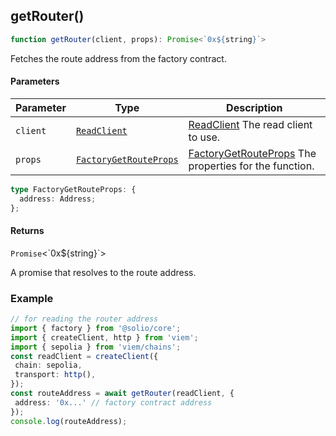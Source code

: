 <a id="getRouter"></a>

## getRouter()

```ts copy
function getRouter(client, props): Promise<`0x${string}`>
```

Fetches the route address from the factory contract.

#### Parameters

| Parameter | Type | Description |
| ------ | ------ | ------ |
| `client` | [`ReadClient`](../../types.mdx#ReadClient) | [ReadClient](../../types.mdx#ReadClient) The read client to use. |
| `props` | [`FactoryGetRouteProps`](get-router.mdx#FactoryGetRouteProps) | [FactoryGetRouteProps](get-router.mdx#FactoryGetRouteProps) The properties for the function. |

<a id="FactoryGetRouteProps"></a>

```ts copy
type FactoryGetRouteProps: {
  address: Address;
};
```

#### Returns

`Promise`&lt;\`0x$\{string\}\`&gt;

A promise that resolves to the route address.

### Example

```ts copy
// for reading the router address
import { factory } from '@solio/core';
import { createClient, http } from 'viem';
import { sepolia } from 'viem/chains';
const readClient = createClient({
 chain: sepolia,
 transport: http(),
});
const routeAddress = await getRouter(readClient, {
 address: '0x...' // factory contract address
});
console.log(routeAddress);
```
